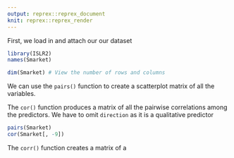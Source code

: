 ```yaml
---
output: reprex::reprex_document
knit: reprex::reprex_render
---
```


First, we load in and attach our our dataset

```r
library(ISLR2)
names(Smarket)
```

```r
dim(Smarket) # View the number of rows and columns
```

We can use the `pairs()` function to create a scatterplot matrix of all the variables.

The `cor()` function produces a matrix of all the pairwise correlations among the predictors.
We have to omit `direction` as it is a qualitative predictor

```r
pairs(Smarket)
cor(Smarket[, -9])
```

The `corr()` function creates a matrix of a